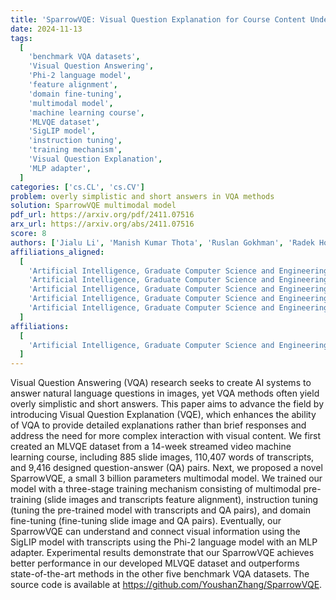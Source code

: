 ```yaml
---
title: 'SparrowVQE: Visual Question Explanation for Course Content Understanding'
date: 2024-11-13
tags:
  [
    'benchmark VQA datasets',
    'Visual Question Answering',
    'Phi-2 language model',
    'feature alignment',
    'domain fine-tuning',
    'multimodal model',
    'machine learning course',
    'MLVQE dataset',
    'SigLIP model',
    'instruction tuning',
    'training mechanism',
    'Visual Question Explanation',
    'MLP adapter',
  ]
categories: ['cs.CL', 'cs.CV']
problem: overly simplistic and short answers in VQA methods
solution: SparrowVQE multimodal model
pdf_url: https://arxiv.org/pdf/2411.07516
arx_url: https://arxiv.org/abs/2411.07516
score: 8
authors: ['Jialu Li', 'Manish Kumar Thota', 'Ruslan Gokhman', 'Radek Holik', 'Youshan Zhang']
affiliations_aligned:
  [
    'Artificial Intelligence, Graduate Computer Science and Engineering Department, Yeshiva University, NY, USA',
    'Artificial Intelligence, Graduate Computer Science and Engineering Department, Yeshiva University, NY, USA',
    'Artificial Intelligence, Graduate Computer Science and Engineering Department, Yeshiva University, NY, USA',
    'Artificial Intelligence, Graduate Computer Science and Engineering Department, Yeshiva University, NY, USA',
    'Artificial Intelligence, Graduate Computer Science and Engineering Department, Yeshiva University, NY, USA',
  ]
affiliations:
  [
    'Artificial Intelligence, Graduate Computer Science and Engineering Department, Yeshiva University, NY, USA',
  ]
---
```


Visual Question Answering (VQA) research seeks to create AI systems to answer natural language questions in images, yet VQA methods often yield overly simplistic and short answers. This paper aims to advance the field by introducing Visual Question Explanation (VQE), which enhances the ability of VQA to provide detailed explanations rather than brief responses and address the need for more complex interaction with visual content. We first created an MLVQE dataset from a 14-week streamed video machine learning course, including 885 slide images, 110,407 words of transcripts, and 9,416 designed question-answer (QA) pairs. Next, we proposed a novel SparrowVQE, a small 3 billion parameters multimodal model. We trained our model with a three-stage training mechanism consisting of multimodal pre-training (slide images and transcripts feature alignment), instruction tuning (tuning the pre-trained model with transcripts and QA pairs), and domain fine-tuning (fine-tuning slide image and QA pairs). Eventually, our SparrowVQE can understand and connect visual information using the SigLIP model with transcripts using the Phi-2 language model with an MLP adapter. Experimental results demonstrate that our SparrowVQE achieves better performance in our developed MLVQE dataset and outperforms state-of-the-art methods in the other five benchmark VQA datasets. The source code is available at https://github.com/YoushanZhang/SparrowVQE.
